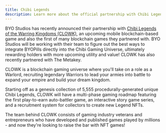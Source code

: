 ```yaml
---
title: Chibi Legends
description: Learn more about the official partnership with Chibi Legends and the massive potential ahead
---
```


BYO Studios has recently announced their partnership with [Chibi Legends of the Warring Kingdoms (CLOWK)](https://www.chibi.gg/), an upcoming mobile blockchain-based game and also the first of many blockchain games they partnered with. BYO Studios will be working with their team to figure out the best ways to integrate BYOPills directly into the Chibi Gaming Universe, ultimately rewarding holders with more upcoming utility and value! CLOWK has also recently partnered with The Metakey.

CLOWK is a blockchain gaming universe where you'll take on a role as a Warlord, recruiting legendary Warriors to lead your armies into battle to expand your empire and build your dream kingdom.

Starting off as a genesis collection of 5,555 procedurally-generated unique Chibi Legends, CLOWK will have a multi-phase gaming roadmap featuring the first play-to-earn auto-battler game, an interactive story game series, and a recruitment system for collectors to create new Legend NFTs.

The team behind CLOWK consists of gaming industry veterans and entrepreneurs who have developed and published games played by millions - and now they're looking to raise the bar with NFT games!